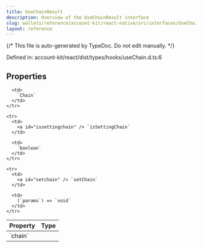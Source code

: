 ```yaml
---
title: UseChainResult
description: Overview of the UseChainResult interface
slug: wallets/reference/account-kit/react-native/src/interfaces/UseChainResult
layout: reference
---
```


{/* This file is auto-generated by TypeDoc. Do not edit manually. */}

Defined in: account-kit/react/dist/types/hooks/useChain.d.ts:6

## Properties

<table>
  <thead>
    <tr>
      <th align="left">Property</th>
      <th align="left">Type</th>
    </tr>
  </thead>

  <tbody>
    <tr>
      <td>
        <a id="chain" /> `chain`
      </td>

      <td>
        `Chain`
      </td>
    </tr>

    <tr>
      <td>
        <a id="issettingchain" /> `isSettingChain`
      </td>

      <td>
        `boolean`
      </td>
    </tr>

    <tr>
      <td>
        <a id="setchain" /> `setChain`
      </td>

      <td>
        (`params`) => `void`
      </td>
    </tr>

  </tbody>
</table>
